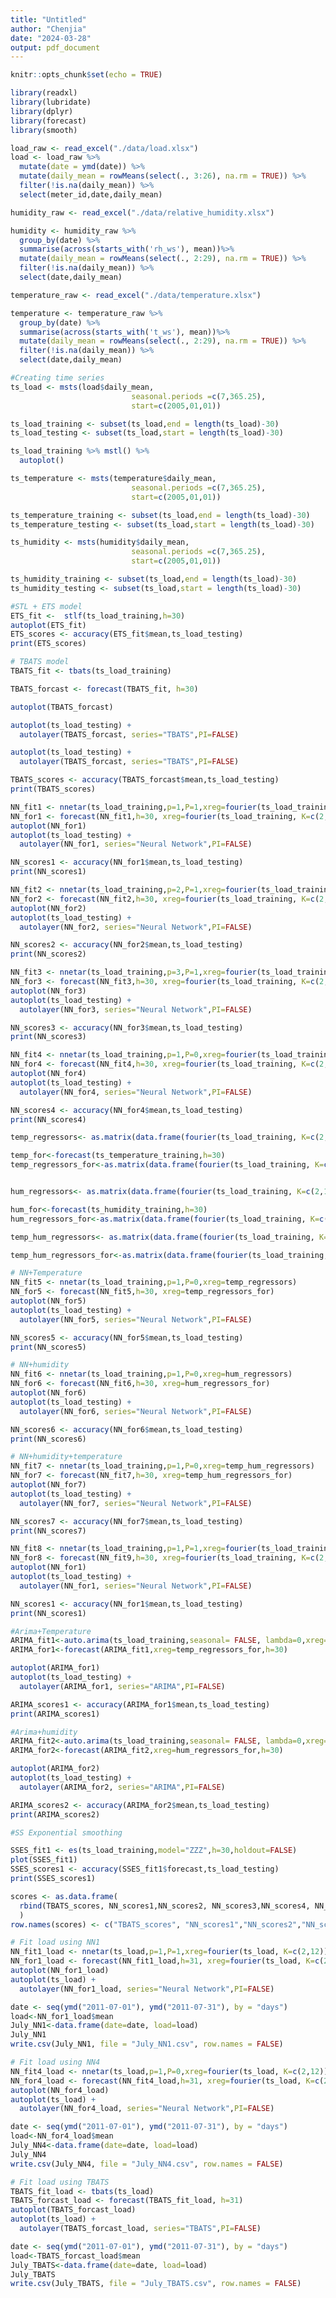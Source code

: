 ```yaml
---
title: "Untitled"
author: "Chenjia"
date: "2024-03-28"
output: pdf_document
---
```


```r
knitr::opts_chunk$set(echo = TRUE)
```

```r
library(readxl)
library(lubridate)
library(dplyr)
library(forecast) 
library(smooth)
```

```r
load_raw <- read_excel("./data/load.xlsx")
load <- load_raw %>%
  mutate(date = ymd(date)) %>%
  mutate(daily_mean = rowMeans(select(., 3:26), na.rm = TRUE)) %>%
  filter(!is.na(daily_mean)) %>%
  select(meter_id,date,daily_mean)

humidity_raw <- read_excel("./data/relative_humidity.xlsx")

humidity <- humidity_raw %>%
  group_by(date) %>%
  summarise(across(starts_with('rh_ws'), mean))%>%
  mutate(daily_mean = rowMeans(select(., 2:29), na.rm = TRUE)) %>%
  filter(!is.na(daily_mean)) %>%
  select(date,daily_mean)

temperature_raw <- read_excel("./data/temperature.xlsx")

temperature <- temperature_raw %>%
  group_by(date) %>%
  summarise(across(starts_with('t_ws'), mean))%>%
  mutate(daily_mean = rowMeans(select(., 2:29), na.rm = TRUE)) %>%
  filter(!is.na(daily_mean)) %>%
  select(date,daily_mean)
```


```r
#Creating time series
ts_load <- msts(load$daily_mean, 
                           seasonal.periods =c(7,365.25),
                           start=c(2005,01,01))

ts_load_training <- subset(ts_load,end = length(ts_load)-30)
ts_load_testing <- subset(ts_load,start = length(ts_load)-30)

ts_load_training %>% mstl() %>%
  autoplot()

ts_temperature <- msts(temperature$daily_mean, 
                           seasonal.periods =c(7,365.25),
                           start=c(2005,01,01))

ts_temperature_training <- subset(ts_load,end = length(ts_load)-30)
ts_temperature_testing <- subset(ts_load,start = length(ts_load)-30)

ts_humidity <- msts(humidity$daily_mean, 
                           seasonal.periods =c(7,365.25),
                           start=c(2005,01,01))

ts_humidity_training <- subset(ts_load,end = length(ts_load)-30)
ts_humidity_testing <- subset(ts_load,start = length(ts_load)-30)

```

```r
#STL + ETS model
ETS_fit <-  stlf(ts_load_training,h=30)
autoplot(ETS_fit)
ETS_scores <- accuracy(ETS_fit$mean,ts_load_testing)
print(ETS_scores)
```


```r
# TBATS model
TBATS_fit <- tbats(ts_load_training)

TBATS_forcast <- forecast(TBATS_fit, h=30)

autoplot(TBATS_forcast)

autoplot(ts_load_testing) +
  autolayer(TBATS_forcast, series="TBATS",PI=FALSE)

autoplot(ts_load_testing) +
  autolayer(TBATS_forcast, series="TBATS",PI=FALSE)

TBATS_scores <- accuracy(TBATS_forcast$mean,ts_load_testing)
print(TBATS_scores)
```


```r
NN_fit1 <- nnetar(ts_load_training,p=1,P=1,xreg=fourier(ts_load_training, K=c(2,12)))
NN_for1 <- forecast(NN_fit1,h=30, xreg=fourier(ts_load_training, K=c(2,12),h=30))
autoplot(NN_for1)
autoplot(ts_load_testing) +
  autolayer(NN_for1, series="Neural Network",PI=FALSE)

NN_scores1 <- accuracy(NN_for1$mean,ts_load_testing)
print(NN_scores1)
```


```r
NN_fit2 <- nnetar(ts_load_training,p=2,P=1,xreg=fourier(ts_load_training, K=c(2,12)))
NN_for2 <- forecast(NN_fit2,h=30, xreg=fourier(ts_load_training, K=c(2,12),h=30))
autoplot(NN_for2)
autoplot(ts_load_testing) +
  autolayer(NN_for2, series="Neural Network",PI=FALSE)

NN_scores2 <- accuracy(NN_for2$mean,ts_load_testing)
print(NN_scores2)
```

```r
NN_fit3 <- nnetar(ts_load_training,p=3,P=1,xreg=fourier(ts_load_training, K=c(2,12)))
NN_for3 <- forecast(NN_fit3,h=30, xreg=fourier(ts_load_training, K=c(2,12),h=30))
autoplot(NN_for3)
autoplot(ts_load_testing) +
  autolayer(NN_for3, series="Neural Network",PI=FALSE)

NN_scores3 <- accuracy(NN_for3$mean,ts_load_testing)
print(NN_scores3)
```

```r
NN_fit4 <- nnetar(ts_load_training,p=1,P=0,xreg=fourier(ts_load_training, K=c(2,12)))
NN_for4 <- forecast(NN_fit4,h=30, xreg=fourier(ts_load_training, K=c(2,12),h=30))
autoplot(NN_for4)
autoplot(ts_load_testing) +
  autolayer(NN_for4, series="Neural Network",PI=FALSE)

NN_scores4 <- accuracy(NN_for4$mean,ts_load_testing)
print(NN_scores4)
```

```r
temp_regressors<- as.matrix(data.frame(fourier(ts_load_training, K=c(2,12)), "temp"= ts_temperature_training))

temp_for<-forecast(ts_temperature_training,h=30)
temp_regressors_for<-as.matrix(data.frame(fourier(ts_load_training, K=c(2,12),h=30), "temp"= temp_for$mean))


hum_regressors<- as.matrix(data.frame(fourier(ts_load_training, K=c(2,12)), "hum"= ts_humidity_training))

hum_for<-forecast(ts_humidity_training,h=30)
hum_regressors_for<-as.matrix(data.frame(fourier(ts_load_training, K=c(2,12),h=30), "hum"= hum_for$mean))

temp_hum_regressors<- as.matrix(data.frame(fourier(ts_load_training, K=c(2,12)), "temp"= ts_temperature_training, "hum"= ts_humidity_training))

temp_hum_regressors_for<-as.matrix(data.frame(fourier(ts_load_training, K=c(2,12),h=30), "temp"= temp_for$mean,"hum"= hum_for$mean))
```


```r
# NN+Temperature
NN_fit5 <- nnetar(ts_load_training,p=1,P=0,xreg=temp_regressors)
NN_for5 <- forecast(NN_fit5,h=30, xreg=temp_regressors_for)
autoplot(NN_for5)
autoplot(ts_load_testing) +
  autolayer(NN_for5, series="Neural Network",PI=FALSE)

NN_scores5 <- accuracy(NN_for5$mean,ts_load_testing)
print(NN_scores5)

```

```r
# NN+humidity
NN_fit6 <- nnetar(ts_load_training,p=1,P=0,xreg=hum_regressors)
NN_for6 <- forecast(NN_fit6,h=30, xreg=hum_regressors_for)
autoplot(NN_for6)
autoplot(ts_load_testing) +
  autolayer(NN_for6, series="Neural Network",PI=FALSE)

NN_scores6 <- accuracy(NN_for6$mean,ts_load_testing)
print(NN_scores6)
```

```r
# NN+humidity+temperature
NN_fit7 <- nnetar(ts_load_training,p=1,P=0,xreg=temp_hum_regressors)
NN_for7 <- forecast(NN_fit7,h=30, xreg=temp_hum_regressors_for)
autoplot(NN_for7)
autoplot(ts_load_testing) +
  autolayer(NN_for7, series="Neural Network",PI=FALSE)

NN_scores7 <- accuracy(NN_for7$mean,ts_load_testing)
print(NN_scores7)
```

```r
NN_fit8 <- nnetar(ts_load_training,p=1,P=1,xreg=fourier(ts_load_training, K=c(2,24)))
NN_for8 <- forecast(NN_fit9,h=30, xreg=fourier(ts_load_training, K=c(2,24),h=30))
autoplot(NN_for1)
autoplot(ts_load_testing) +
  autolayer(NN_for1, series="Neural Network",PI=FALSE)

NN_scores1 <- accuracy(NN_for1$mean,ts_load_testing)
print(NN_scores1)
```



```r
#Arima+Temperature
ARIMA_fit1<-auto.arima(ts_load_training,seasonal= FALSE, lambda=0,xreg=temp_regressors)
ARIMA_for1<-forecast(ARIMA_fit1,xreg=temp_regressors_for,h=30)

autoplot(ARIMA_for1)
autoplot(ts_load_testing) +
  autolayer(ARIMA_for1, series="ARIMA",PI=FALSE)

ARIMA_scores1 <- accuracy(ARIMA_for1$mean,ts_load_testing)
print(ARIMA_scores1)
```

```r
#Arima+humidity
ARIMA_fit2<-auto.arima(ts_load_training,seasonal= FALSE, lambda=0,xreg=hum_regressors)
ARIMA_for2<-forecast(ARIMA_fit2,xreg=hum_regressors_for,h=30)

autoplot(ARIMA_for2)
autoplot(ts_load_testing) +
  autolayer(ARIMA_for2, series="ARIMA",PI=FALSE)

ARIMA_scores2 <- accuracy(ARIMA_for2$mean,ts_load_testing)
print(ARIMA_scores2)
```

```r
#SS Exponential smoothing

SSES_fit1 <- es(ts_load_training,model="ZZZ",h=30,holdout=FALSE)
plot(SSES_fit1)
SSES_scores1 <- accuracy(SSES_fit1$forecast,ts_load_testing)
print(SSES_scores1)
```


```r
scores <- as.data.frame(
  rbind(TBATS_scores, NN_scores1,NN_scores2, NN_scores3,NN_scores4, NN_scores5, NN_scores6, ARIMA_scores1)
  )
row.names(scores) <- c("TBATS_scores", "NN_scores1","NN_scores2","NN_scores3","NN_scores4","NN_scores5","NN_scores6", "ARIMA_scores1")
```

```r
# Fit load using NN1
NN_fit1_load <- nnetar(ts_load,p=1,P=1,xreg=fourier(ts_load, K=c(2,12)))
NN_for1_load <- forecast(NN_fit1_load,h=31, xreg=fourier(ts_load, K=c(2,12),h=31))
autoplot(NN_for1_load)
autoplot(ts_load) +
  autolayer(NN_for1_load, series="Neural Network",PI=FALSE)

date <- seq(ymd("2011-07-01"), ymd("2011-07-31"), by = "days")
load<-NN_for1_load$mean
July_NN1<-data.frame(date=date, load=load)
July_NN1
write.csv(July_NN1, file = "July_NN1.csv", row.names = FALSE)
```

```r
# Fit load using NN4
NN_fit4_load <- nnetar(ts_load,p=1,P=0,xreg=fourier(ts_load, K=c(2,12)))
NN_for4_load <- forecast(NN_fit4_load,h=31, xreg=fourier(ts_load, K=c(2,12),h=31))
autoplot(NN_for4_load)
autoplot(ts_load) +
  autolayer(NN_for4_load, series="Neural Network",PI=FALSE)

date <- seq(ymd("2011-07-01"), ymd("2011-07-31"), by = "days")
load<-NN_for4_load$mean
July_NN4<-data.frame(date=date, load=load)
July_NN4
write.csv(July_NN4, file = "July_NN4.csv", row.names = FALSE)
```

```r
# Fit load using TBATS
TBATS_fit_load <- tbats(ts_load)
TBATS_forcast_load <- forecast(TBATS_fit_load, h=31)
autoplot(TBATS_forcast_load)
autoplot(ts_load) +
  autolayer(TBATS_forcast_load, series="TBATS",PI=FALSE)

date <- seq(ymd("2011-07-01"), ymd("2011-07-31"), by = "days")
load<-TBATS_forcast_load$mean
July_TBATS<-data.frame(date=date, load=load)
July_TBATS
write.csv(July_TBATS, file = "July_TBATS.csv", row.names = FALSE)
```

